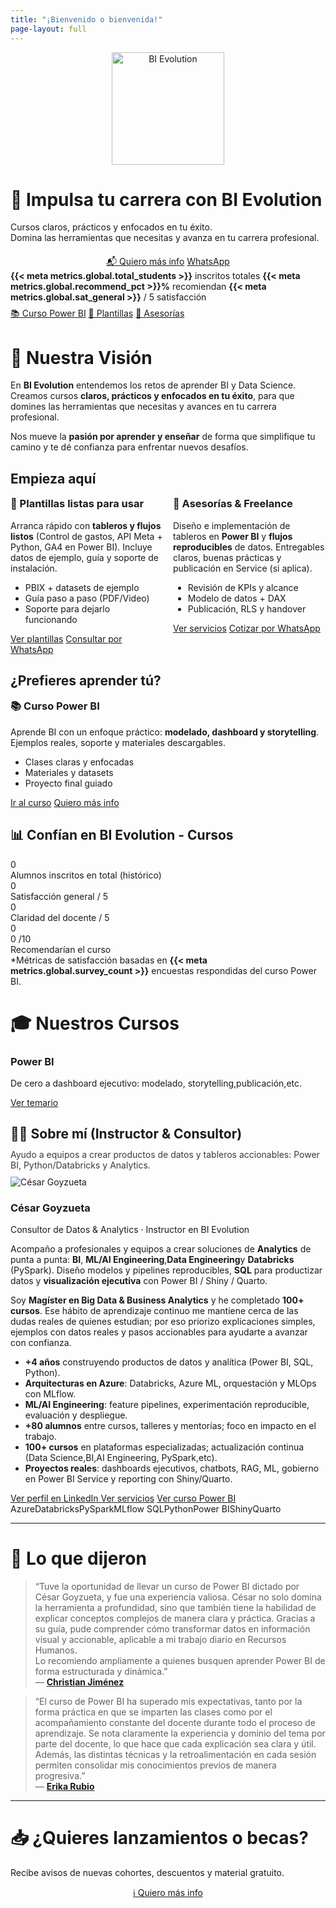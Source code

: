 ```yaml
---
title: "¡Bienvenido o bienvenida!"
page-layout: full
---
```



```{=html}
<p align="center">
  <img src="logo.png" alt="BI Evolution" width="180" class="hero-logo" />
</p>

```
# 🚀 Impulsa tu carrera con BI Evolution

Cursos claros, prácticos y enfocados en tu éxito.  
Domina las herramientas que necesitas y avanza en tu carrera profesional.

```{=html}
<div align="center" style="margin-top:20px">
  <a class="btn btn-primary" href="{{< meta whatsapp >}}?text=Quiero%20m%C3%A1s%20info%20general">📬 Quiero más info</a>
  <a class="btn btn-whatsapp" href="{{< meta whatsapp >}}?text=Quiero%20m%C3%A1s%20info%20general">WhatsApp</a>
</div>

```

```{=html}
<div class="stat-pills">
  <span class="pill pill--count"><strong>{{< meta metrics.global.total_students >}}</strong> inscritos totales</span>
  <span class="pill pill--ok"><strong>{{< meta metrics.global.recommend_pct >}}%</strong> recomiendan</span>
  <span class="pill pill--score"><strong>{{< meta metrics.global.sat_general >}}</strong> / 5 satisfacción</span>
</div>

```

```{=html}
<!-- Mini-CTA centrado para atajos rápidos -->
<div class="enroll-cta" style="justify-content:center;margin:.5rem 0 1.25rem;gap:.6rem;flex-wrap:wrap">
  <a class="btn btn-outline-secondary" href="powerbi.html">📚 Curso Power BI</a>
  <a class="btn btn-primary" href="plantillas.html">🧩 Plantillas</a>
  <a class="btn btn-outline-secondary" href="asesorias.html">🤝 Asesorías</a>
  
</div>
```


# 🌟 Nuestra Visión

En **BI Evolution** entendemos los retos de aprender BI y Data Science.  
Creamos cursos **claros, prácticos y enfocados en tu éxito**, para que domines las herramientas que necesitas y avances en tu carrera profesional.

Nos mueve la **pasión por aprender y enseñar** de forma que simplifique tu camino y te dé confianza para enfrentar nuevos desafíos.




## Empieza aquí

```{=html}
<!-- Dos caminos principales: Plantillas vs Asesorías -->
<div class="grid" style="display:grid;grid-template-columns:repeat(2,minmax(0,1fr));gap:16px;align-items:stretch">

  <!-- Plantillas -->
  <div class="course-card">
    <h3 style="margin-top:0">🧩 Plantillas listas para usar</h3>
    <p>Arranca rápido con <strong>tableros y flujos listos</strong> (Control de gastos, API Meta + Python, GA4 en Power BI). Incluye datos de ejemplo, guía y soporte de instalación.</p>
    <ul>
      <li>PBIX + datasets de ejemplo</li>
      <li>Guía paso a paso (PDF/Video)</li>
      <li>Soporte para dejarlo funcionando</li>
    </ul>
    <div class="enroll-cta">
      <a class="btn btn-primary" href="plantillas.html">Ver plantillas</a>
      <a class="btn btn-outline-secondary" href="{{< meta whatsapp >}}?text=Hola%20C%C3%A9sar%2C%20quiero%20consultar%20sobre%20las%20plantillas." target="_blank" rel="noopener">Consultar por WhatsApp</a>
    </div>
  </div>

  <!-- Asesorías -->
  <div class="course-card">
    <h3 style="margin-top:0">🤝 Asesorías & Freelance</h3>
    <p>Diseño e implementación de tableros en <strong>Power BI</strong> y <strong>flujos reproducibles</strong> de datos. Entregables claros, buenas prácticas y publicación en Service (si aplica).</p>
    <ul>
      <li>Revisión de KPIs y alcance</li>
      <li>Modelo de datos + DAX</li>
      <li>Publicación, RLS y handover</li>
    </ul>
    <div class="enroll-cta">
      <a class="btn btn-primary" href="asesorias.html">Ver servicios</a>
      <a class="btn btn-outline-secondary" href="{{< meta whatsapp >}}?text=Hola%20C%C3%A9sar%2C%20quiero%20consultar%20sobre%20asesor%C3%ADas%20y%20freelance." target="_blank" rel="noopener">Cotizar por WhatsApp</a>
    </div>
  </div>

</div>

```

## ¿Prefieres aprender tú?
```{=html}
<!-- Tarjeta única para el curso -->
<div class="course-card">
  <h3 style="margin-top:0">📚 Curso Power BI</h3>
  <p>Aprende BI con un enfoque práctico: <strong>modelado, dashboard y storytelling</strong>. Ejemplos reales, soporte y materiales descargables.</p>
  <ul>
    <li>Clases claras y enfocadas</li>
    <li>Materiales y datasets</li>
    <li>Proyecto final guiado</li>
  </ul>
  <div class="enroll-cta">
    <a class="btn btn-primary" href="powerbi.html">Ir al curso</a>
    <a class="btn btn-outline-secondary" href="{{< meta whatsapp >}}?text=Hola%20C%C3%A9sar%2C%20quiero%20informaci%C3%B3n%20del%20curso%20de%20Power%20BI." target="_blank" rel="noopener">Quiero más info</a>
  </div>
</div>

```

## 📊 Confían en BI Evolution - Cursos
```{=html}
<!-- Banda completa con total de alumnos -->
<div class="kpi-total">
  <div class="kpi-total__num kpi-num" data-target="{{< meta metrics.global.total_students >}}">0</div>
  <div class="kpi-total__label">Alumnos inscritos en total (histórico)</div>
</div>

<!-- Resultados de encuestas -->
<div class="kpi-grid kpi-grid--results">
  <div class="kpi">
    <div class="kpi-num" data-target="{{< meta metrics.global.sat_general >}}">0</div>
    <div class="kpi-label">Satisfacción general / 5</div>
  </div>
  <div class="kpi">
    <div class="kpi-num" data-target="{{< meta metrics.global.clarity_teacher >}}">0</div>
    <div class="kpi-label">Claridad del docente / 5</div>
  </div>
  <div class="kpi kpi--recommend">
    <div class="kpi-row">
      <div class="kpi-num kpi-num-main" data-target="{{< meta metrics.global.recommend_pct >}}">0</div>
      <div class="kpi-subnum">
        <span class="kpi-num kpi-num-sub" data-target="{{< meta metrics.global.recommend_score10 >}}">0</span>
        <span class="kpi-subunit">/10</span>
      </div>
    </div>
    <div class="kpi-label">Recomendarían el curso</div>
  </div>
</div>

<div class="kpi-caption">
  *Métricas de satisfacción basadas en <strong>{{< meta metrics.global.survey_count >}}</strong> encuestas respondidas del curso Power BI.
</div>

<script>
document.addEventListener('DOMContentLoaded', () => {
  const els = document.querySelectorAll('.kpi-num');
  els.forEach(el => {
    const target = parseFloat(el.getAttribute('data-target'));
    const isFloat = !Number.isInteger(target);
    let current = 0, steps = 40, inc = target / steps;
    const it = setInterval(() => {
      current += inc;
      if (current >= target) { current = target; clearInterval(it); }
      el.textContent = isFloat ? current.toFixed(1) : Math.floor(current);
      if (el.textContent.endsWith('.0')) el.textContent = el.textContent.replace('.0','');
    }, 30);
  });
});
</script>
```


# 🎓 Nuestros Cursos

```{=html}
<div class="course-grid">
  <div class="course-card">
    <h3>Power BI</h3>
    <p>De cero a dashboard ejecutivo: modelado, storytelling,publicación,etc.</p>
    <a class="btn btn-primary" href="powerbi.qmd">Ver temario</a>
  </div>
  
  
  <!--
  <div class="course-card">
    <h3>Python</h3>
    <p>Data wrangling con pandas, visualización y automatización de reportes.</p>
    <a class="btn btn-primary" href="python.qmd">Ver temario</a>
  </div>
  <div class="course-card">
    <h3>R (Quarto)</h3>
    <p>Análisis reproducible, ggplot2 y reportes dinámicos en Quarto.</p>
    <a class="btn btn-primary" href="r-course.qmd">Ver temario</a>
  </div>
  -->
</div>
```



## 👨‍🏫 Sobre mí (Instructor & Consultor) {#sobre-mi}
```{=html}
<p style="opacity:.85;margin-top:-6px;margin-bottom:10px">
  Ayudo a equipos a crear productos de datos y tableros accionables: Power BI, Python/Databricks y Analytics.
</p>
```

```{=html}
<div class="instructor-card">
  <img src="assets/cesar.jpg" alt="César Goyzueta" class="instr-photo">

  <div class="instr-body">
    <h3 class="instr-name">César Goyzueta</h3>
    <p class="instr-title">Consultor de Datos & Analytics · Instructor en BI Evolution</p>

    <p>
      Acompaño a profesionales y equipos a crear soluciones de <strong>Analytics</strong> de punta a punta:
      <strong>BI</strong>, <strong>ML/AI Engineering</strong>,<strong>Data Engineering</strong>y <strong>Databricks</strong> (PySpark). Diseño modelos y pipelines
      reproducibles, <strong>SQL</strong> para productizar datos y <strong>visualización ejecutiva</strong>
      con Power BI / Shiny / Quarto.
    </p>

    <p>
      Soy <strong>Magíster en Big Data & Business Analytics</strong> y he completado <strong>100+ cursos</strong>.
      Ese hábito de aprendizaje continuo me mantiene cerca de las dudas reales de quienes estudian; por eso priorizo
      explicaciones simples, ejemplos con datos reales y pasos accionables para ayudarte a avanzar con confianza.
    </p>

    <ul class="instr-bullets">
      <li><strong>+4 años</strong> construyendo productos de datos y analítica (Power BI, SQL, Python).</li>
      <li><strong>Arquitecturas en Azure</strong>: Databricks, Azure ML, orquestación y MLOps con MLflow.</li>
      <li><strong>ML/AI Engineering</strong>: feature pipelines, experimentación reproducible, evaluación y despliegue.</li>
      <li><strong>+80 alumnos</strong> entre cursos, talleres y mentorías; foco en impacto en el trabajo.</li>
      <li><strong>100+ cursos</strong> en plataformas especializadas; actualización continua (Data Science,BI,AI Engineering, PySpark,etc).</li>
      <li><strong>Proyectos reales</strong>: dashboards ejecutivos, chatbots, RAG, ML, gobierno en Power BI Service y reporting con Shiny/Quarto.</li>
    </ul>

    <div class="instr-cta">
      <a class="btn btn-primary" href="https://www.linkedin.com/in/cesargoyzueta/" target="_blank" rel="noopener">
        Ver perfil en LinkedIn
      </a>
      <a class="btn btn-outline-secondary" href="asesorias.html">Ver servicios</a>
      <a class="btn btn-outline-secondary" href="powerbi.html">Ver curso Power BI</a>
    </div>

    <div class="instr-tech">
      <span>Azure</span><span>Databricks</span><span>PySpark</span><span>MLflow</span>
      <span>SQL</span><span>Python</span><span>Power BI</span><span>Shiny</span><span>Quarto</span>
    </div>
  </div>
</div>


```


---

# 💬 Lo que dijeron

> “Tuve la oportunidad de llevar un curso de Power BI dictado por César Goyzueta, y fue una experiencia valiosa. César no solo domina la herramienta a profundidad, sino que también tiene la habilidad de explicar conceptos complejos de manera clara y práctica. Gracias a su guía, pude comprender cómo transformar datos en información visual y accionable, aplicable a mi trabajo diario en Recursos Humanos.  
> Lo recomiendo ampliamente a quienes busquen aprender Power BI de forma estructurada y dinámica.”  
> — [**Christian Jiménez**](https://www.linkedin.com/in/christian-jim%C3%A9nez-b142b2108/){target="_blank" rel="noopener"}

> “El curso de Power BI ha superado mis expectativas, tanto por la forma práctica en que se imparten las clases como por el acompañamiento constante del docente durante todo el proceso de aprendizaje. Se nota claramente la experiencia y dominio del tema por parte del docente, lo que hace que cada explicación sea clara y útil. Además, las distintas técnicas y la retroalimentación en cada sesión permiten consolidar mis conocimientos previos de manera progresiva.”  
> — [**Erika Rubio**](https://www.linkedin.com/in/erikarubiolima/){target="_blank" rel="noopener"}


---

# 📥 ¿Quieres lanzamientos o becas?

Recibe avisos de nuevas cohortes, descuentos y material gratuito.

```{=html}
<div align="center" style="margin-top:10px">
  <a class="btn btn-primary" href="https://sendfox.com/cesargoyzuetameneses">ℹ️ Quiero más info</a>
</div>
```
